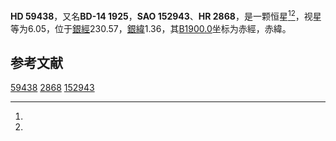 {{Starbox begin
| name = HD 59438
}}
{{Starbox observe
| epoch = [[J2000.0|J2000.0]]
| constell = {{星座名待查}}<ref name=SIMBAD>{{cite web
 | url=http://simbad.u-strasbg.fr/simbad/sim-id?Ident=HR+2868
 | title =Pulsating variable Star
 | publisher=Centre de Données astronomiques de Strasbourg
 | work=SIMBAD
 | accessdate=2012-07-13}}</ref><ref name=DATA>{{cite web
 | url=http://vizier.u-strasbg.fr/viz-bin/VizieR-5?-out.add=.&-source=5050&-corr=PK=HR&-out.max=9999&HR=2868
 | title=VizieR Detailed Page
 | accessdate=2012-07-13
 | archive-date=2016-03-05
 | archive-url=https://web.archive.org/web/20160305003621/http://vizier.u-strasbg.fr/viz-bin/VizieR-5?-out.add=.&-source=5050&-corr=PK=HR&-out.max=9999&HR=2868
 | dead-url=no
 }}</ref>
| 星官 = 
| ra = {{RA|7|29|21.9}}<ref name=SIMBAD /><ref name=DATA />
| dec = {{DEC|-14|59|57}}<ref name=SIMBAD /><ref name=DATA />
| appmag_v = 6.05<ref name=SIMBAD /><ref name=DATA />
}}
{{Starbox character
| class = F7V<ref name=SIMBAD /><ref name=DATA />
| b-v = 0.47<ref name=SIMBAD /><ref name=DATA />
| u-b = -0.07<ref name=SIMBAD /><ref name=DATA />
| r-i = <ref name=SIMBAD /><ref name=DATA />
| variable = 
}}
{{Starbox astrometry
| radial_v = -0.07
| prop_mo_ra = -6
| parallax = 0.027
| p_error = 
}}
{{Starbox catalog
| names =BD-14 1925，[[SAO星表|SAO]] 152943，[[HD星表|HD]] 59438，[[HR星表|HR]] 2868}}
{{Starbox reference |Simbad=HR+2868}}
{{Starbox end}}

'''HD 59438'''，又名'''BD-14 1925'''，'''SAO 152943'''、'''HR 2868'''，是一颗恒星<ref name=SIMBAD /><ref name=DATA />，视星等为6.05，位于[[銀道座標系|銀經]]230.57，[[銀道座標系|銀緯]]1.36，其[[B1900.0|B1900.0]]坐标为赤經{{RA|7|24|48.8}}，赤緯{{DEC|-14|1.36|8}}。

== 参考文献 ==
{{reflist}}

{{star-stub}}

[[Category:HD和HDE天體|59438]]
[[Category:HR天體|2868]]
[[Category:SAO天體|152943]]